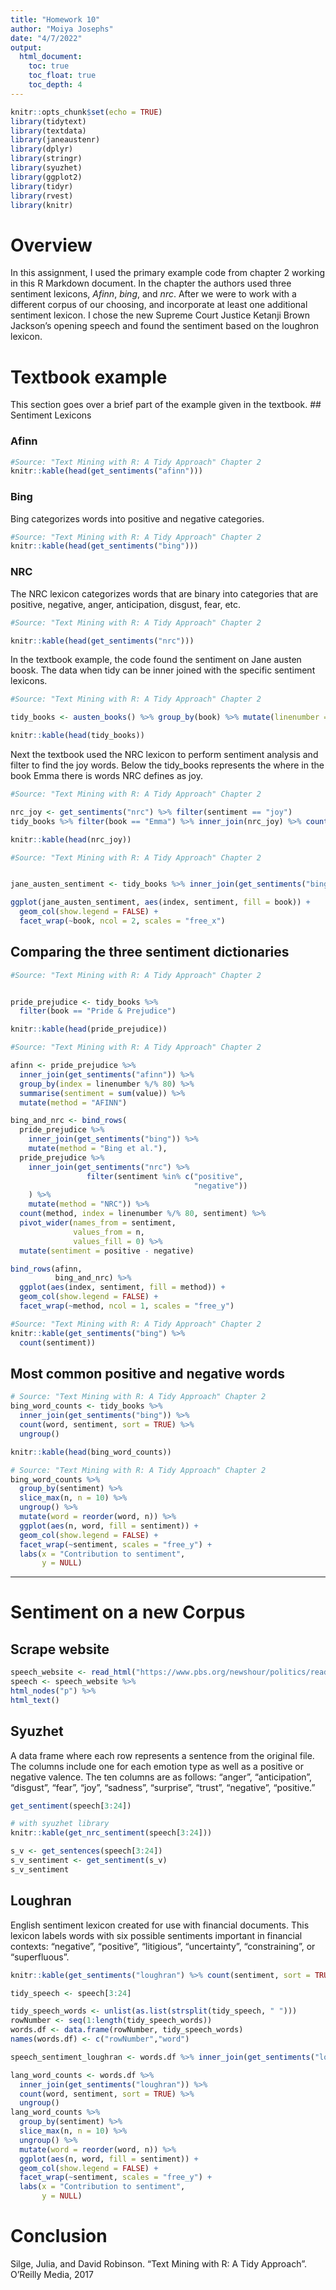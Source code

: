 ```yaml
---
title: "Homework 10"
author: "Moiya Josephs"
date: "4/7/2022"
output: 
  html_document:
    toc: true
    toc_float: true
    toc_depth: 4
---
```


```r
knitr::opts_chunk$set(echo = TRUE)
library(tidytext)
library(textdata)
library(janeaustenr)
library(dplyr)
library(stringr)
library(syuzhet)
library(ggplot2)
library(tidyr)
library(rvest)
library(knitr)
```

# Overview

In this assignment, I used the primary example code from chapter 2 working in this R Markdown document. In the chapter the authors used three sentiment lexicons, *Afinn*, *bing*, and *nrc*.
After we were to work with a different corpus of our choosing, and incorporate at least one additional sentiment lexicon. I chose the new Supreme Court Justice Ketanji Brown Jackson’s opening speech and found the sentiment based on the loughron lexicon.

# Textbook example
This section goes over a brief part of the example given in the textbook. 
## Sentiment Lexicons

### Afinn

```r
#Source: "Text Mining with R: A Tidy Approach" Chapter 2
knitr::kable(head(get_sentiments("afinn")))
```
### Bing

Bing categorizes words into positive and negative categories.

```r
#Source: "Text Mining with R: A Tidy Approach" Chapter 2
knitr::kable(head(get_sentiments("bing")))
```
### NRC  

The NRC lexicon categorizes words that are binary into categories that are positive, negative, anger, anticipation, disgust, fear, etc.
```r
#Source: "Text Mining with R: A Tidy Approach" Chapter 2

knitr::kable(head(get_sentiments("nrc")))

```

In the textbook example, the code found the sentiment on Jane austen boosk. The data when tidy can be inner joined with the specific sentiment lexicons.
```r
#Source: "Text Mining with R: A Tidy Approach" Chapter 2

tidy_books <- austen_books() %>% group_by(book) %>% mutate(linenumber = row_number(), chapter = cumsum(str_detect(text, regex("^chapter [\\divxlc]", ignore_case = TRUE)))) %>% ungroup() %>% unnest_tokens(word,text)

knitr::kable(head(tidy_books))
```

Next the textbook used the NRC lexicon to perform sentiment analysis and filter to find the joy words. Below the tidy_books represents the where in the book Emma there is words NRC defines as joy.
```r
#Source: "Text Mining with R: A Tidy Approach" Chapter 2

nrc_joy <- get_sentiments("nrc") %>% filter(sentiment == "joy")
tidy_books %>% filter(book == "Emma") %>% inner_join(nrc_joy) %>% count(word, sort=TRUE)

knitr::kable(head(nrc_joy))

```

```r
#Source: "Text Mining with R: A Tidy Approach" Chapter 2


jane_austen_sentiment <- tidy_books %>% inner_join(get_sentiments("bing")) %>% count(book, index = linenumber %/% 80, sentiment) %>% pivot_wider(names_from = sentiment, values_from = n, values_fill = 0) %>% mutate(sentiment = positive - negative)

ggplot(jane_austen_sentiment, aes(index, sentiment, fill = book)) +
  geom_col(show.legend = FALSE) +
  facet_wrap(~book, ncol = 2, scales = "free_x")
```
## Comparing the three sentiment dictionaries

```r
#Source: "Text Mining with R: A Tidy Approach" Chapter 2


pride_prejudice <- tidy_books %>% 
  filter(book == "Pride & Prejudice")

knitr::kable(head(pride_prejudice))

```
```r
#Source: "Text Mining with R: A Tidy Approach" Chapter 2

afinn <- pride_prejudice %>% 
  inner_join(get_sentiments("afinn")) %>% 
  group_by(index = linenumber %/% 80) %>% 
  summarise(sentiment = sum(value)) %>% 
  mutate(method = "AFINN")

bing_and_nrc <- bind_rows(
  pride_prejudice %>% 
    inner_join(get_sentiments("bing")) %>%
    mutate(method = "Bing et al."),
  pride_prejudice %>% 
    inner_join(get_sentiments("nrc") %>% 
                 filter(sentiment %in% c("positive", 
                                         "negative"))
    ) %>%
    mutate(method = "NRC")) %>%
  count(method, index = linenumber %/% 80, sentiment) %>%
  pivot_wider(names_from = sentiment,
              values_from = n,
              values_fill = 0) %>% 
  mutate(sentiment = positive - negative)

bind_rows(afinn, 
          bing_and_nrc) %>%
  ggplot(aes(index, sentiment, fill = method)) +
  geom_col(show.legend = FALSE) +
  facet_wrap(~method, ncol = 1, scales = "free_y")
```


```r
#Source: "Text Mining with R: A Tidy Approach" Chapter 2
knitr::kable(get_sentiments("bing") %>% 
  count(sentiment))
```

## Most common positive and negative words
```r
# Source: "Text Mining with R: A Tidy Approach" Chapter 2
bing_word_counts <- tidy_books %>%
  inner_join(get_sentiments("bing")) %>%
  count(word, sentiment, sort = TRUE) %>%
  ungroup()

knitr::kable(head(bing_word_counts))
```
```r
# Source: "Text Mining with R: A Tidy Approach" Chapter 2
bing_word_counts %>%
  group_by(sentiment) %>%
  slice_max(n, n = 10) %>% 
  ungroup() %>%
  mutate(word = reorder(word, n)) %>%
  ggplot(aes(n, word, fill = sentiment)) +
  geom_col(show.legend = FALSE) +
  facet_wrap(~sentiment, scales = "free_y") +
  labs(x = "Contribution to sentiment",
       y = NULL)
```
<hr>

# Sentiment on a new Corpus


## Scrape website 

```r

speech_website <- read_html("https://www.pbs.org/newshour/politics/read-the-full-text-of-supreme-court-nominee-ketanji-brown-jacksons-opening-remarks")
speech <- speech_website %>%
html_nodes("p") %>%
html_text()
```

## Syuzhet

A data frame where each row represents a sentence from the original file. The columns include one for each emotion type as well as a positive or negative valence. The ten columns are as follows: "anger", "anticipation", "disgust", "fear", "joy", "sadness", "surprise", "trust", "negative", "positive."


```r
get_sentiment(speech[3:24])
```

```r
# with syuzhet library
knitr::kable(get_nrc_sentiment(speech[3:24]))
```


```r
s_v <- get_sentences(speech[3:24])
s_v_sentiment <- get_sentiment(s_v)
s_v_sentiment
```


## Loughran 

English sentiment lexicon created for use with financial documents. This lexicon labels words with six possible sentiments important in financial contexts: "negative", "positive", "litigious", "uncertainty", "constraining", or "superfluous".


```r
knitr::kable(get_sentiments("loughran") %>% count(sentiment, sort = TRUE) )
```

```r
tidy_speech <- speech[3:24]

tidy_speech_words <- unlist(as.list(strsplit(tidy_speech, " ")))
rowNumber <- seq(1:length(tidy_speech_words))
words.df <- data.frame(rowNumber, tidy_speech_words)
names(words.df) <- c("rowNumber","word")
```


```r
speech_sentiment_loughran <- words.df %>% inner_join(get_sentiments("loughran"))
```

```r
lang_word_counts <- words.df %>%
  inner_join(get_sentiments("loughran")) %>%
  count(word, sentiment, sort = TRUE) %>%
  ungroup()
lang_word_counts %>%
  group_by(sentiment) %>%
  slice_max(n, n = 10) %>% 
  ungroup() %>%
  mutate(word = reorder(word, n)) %>%
  ggplot(aes(n, word, fill = sentiment)) +
  geom_col(show.legend = FALSE) +
  facet_wrap(~sentiment, scales = "free_y") +
  labs(x = "Contribution to sentiment",
       y = NULL)
```

# Conclusion

Silge, Julia, and David Robinson. "Text Mining with R: A Tidy Approach". O'Reilly Media, 2017

